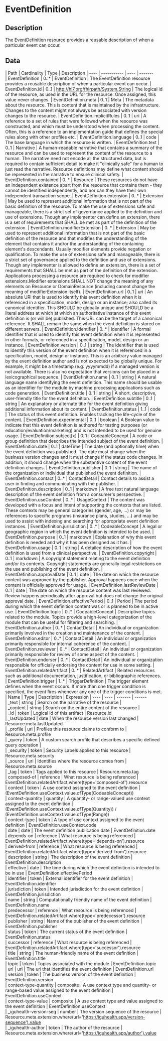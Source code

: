 
  # EventDefinition
 ## Description 
 The EventDefinition resource provides a reusable description of when a particular event can occur. 

  ## Data
  <Tabs> <TabItem value="structure" label="Structure">
   | Path | Cardinality | Type | Description
  | ---- | ----------- | ---- | -------  
 | EventDefinition | 0..* | EventDefinition | The EventDefinition resource provides a reusable description of when a particular event can occur. 
 | EventDefinition.id | 0..1 | http://hl7.org/fhirpath/System.String | The logical id of the resource, as used in the URL for the resource. Once assigned, this value never changes. 
 | EventDefinition.meta | 0..1 | Meta | The metadata about the resource. This is content that is maintained by the infrastructure. Changes to the content might not always be associated with version changes to the resource. 
 | EventDefinition.implicitRules | 0..1 | uri | A reference to a set of rules that were followed when the resource was constructed, and which must be understood when processing the content. Often, this is a reference to an implementation guide that defines the special rules along with other profiles etc. 
 | EventDefinition.language | 0..1 | code | The base language in which the resource is written. 
 | EventDefinition.text | 0..1 | Narrative | A human-readable narrative that contains a summary of the resource and can be used to represent the content of the resource to a human. The narrative need not encode all the structured data, but is required to contain sufficient detail to make it "clinically safe" for a human to just read the narrative. Resource definitions may define what content should be represented in the narrative to ensure clinical safety. 
 | EventDefinition.contained | 0..* | Resource | These resources do not have an independent existence apart from the resource that contains them - they cannot be identified independently, and nor can they have their own independent transaction scope. 
 | EventDefinition.extension | 0..* | Extension | May be used to represent additional information that is not part of the basic definition of the resource. To make the use of extensions safe and manageable, there is a strict set of governance  applied to the definition and use of extensions. Though any implementer can define an extension, there is a set of requirements that SHALL be met as part of the definition of the extension. 
 | EventDefinition.modifierExtension | 0..* | Extension | May be used to represent additional information that is not part of the basic definition of the resource and that modifies the understanding of the element that contains it and/or the understanding of the containing element's descendants. Usually modifier elements provide negation or qualification. To make the use of extensions safe and manageable, there is a strict set of governance applied to the definition and use of extensions. Though any implementer is allowed to define an extension, there is a set of requirements that SHALL be met as part of the definition of the extension. Applications processing a resource are required to check for modifier extensions.Modifier extensions SHALL NOT change the meaning of any elements on Resource or DomainResource (including cannot change the meaning of modifierExtension itself). 
 | EventDefinition.url | 0..1 | uri | An absolute URI that is used to identify this event definition when it is referenced in a specification, model, design or an instance; also called its canonical identifier. This SHOULD be globally unique and SHOULD be a literal address at which at which an authoritative instance of this event definition is (or will be) published. This URL can be the target of a canonical reference. It SHALL remain the same when the event definition is stored on different servers. 
 | EventDefinition.identifier | 0..* | Identifier | A formal identifier that is used to identify this event definition when it is represented in other formats, or referenced in a specification, model, design or an instance. 
 | EventDefinition.version | 0..1 | string | The identifier that is used to identify this version of the event definition when it is referenced in a specification, model, design or instance. This is an arbitrary value managed by the event definition author and is not expected to be globally unique. For example, it might be a timestamp (e.g. yyyymmdd) if a managed version is not available. There is also no expectation that versions can be placed in a lexicographical sequence. 
 | EventDefinition.name | 0..1 | string | A natural language name identifying the event definition. This name should be usable as an identifier for the module by machine processing applications such as code generation. 
 | EventDefinition.title | 0..1 | string | A short, descriptive, user-friendly title for the event definition. 
 | EventDefinition.subtitle | 0..1 | string | An explanatory or alternate title for the event definition giving additional information about its content. 
 | EventDefinition.status | 1..1 | code | The status of this event definition. Enables tracking the life-cycle of the content. 
 | EventDefinition.experimental | 0..1 | boolean | A Boolean value to indicate that this event definition is authored for testing purposes (or education/evaluation/marketing) and is not intended to be used for genuine usage. 
 | EventDefinition.subject[x] | 0..1 | CodeableConcept | A code or group definition that describes the intended subject of the event definition. 
 | EventDefinition.date | 0..1 | dateTime | The date  (and optionally time) when the event definition was published. The date must change when the business version changes and it must change if the status code changes. In addition, it should change when the substantive content of the event definition changes. 
 | EventDefinition.publisher | 0..1 | string | The name of the organization or individual that published the event definition. 
 | EventDefinition.contact | 0..* | ContactDetail | Contact details to assist a user in finding and communicating with the publisher. 
 | EventDefinition.description | 0..1 | markdown | A free text natural language description of the event definition from a consumer's perspective. 
 | EventDefinition.useContext | 0..* | UsageContext | The content was developed with a focus and intent of supporting the contexts that are listed. These contexts may be general categories (gender, age, ...) or may be references to specific programs (insurance plans, studies, ...) and may be used to assist with indexing and searching for appropriate event definition instances. 
 | EventDefinition.jurisdiction | 0..* | CodeableConcept | A legal or geographic region in which the event definition is intended to be used. 
 | EventDefinition.purpose | 0..1 | markdown | Explanation of why this event definition is needed and why it has been designed as it has. 
 | EventDefinition.usage | 0..1 | string | A detailed description of how the event definition is used from a clinical perspective. 
 | EventDefinition.copyright | 0..1 | markdown | A copyright statement relating to the event definition and/or its contents. Copyright statements are generally legal restrictions on the use and publishing of the event definition. 
 | EventDefinition.approvalDate | 0..1 | date | The date on which the resource content was approved by the publisher. Approval happens once when the content is officially approved for usage. 
 | EventDefinition.lastReviewDate | 0..1 | date | The date on which the resource content was last reviewed. Review happens periodically after approval but does not change the original approval date. 
 | EventDefinition.effectivePeriod | 0..1 | Period | The period during which the event definition content was or is planned to be in active use. 
 | EventDefinition.topic | 0..* | CodeableConcept | Descriptive topics related to the module. Topics provide a high-level categorization of the module that can be useful for filtering and searching. 
 | EventDefinition.author | 0..* | ContactDetail | An individiual or organization primarily involved in the creation and maintenance of the content. 
 | EventDefinition.editor | 0..* | ContactDetail | An individual or organization primarily responsible for internal coherence of the content. 
 | EventDefinition.reviewer | 0..* | ContactDetail | An individual or organization primarily responsible for review of some aspect of the content. 
 | EventDefinition.endorser | 0..* | ContactDetail | An individual or organization responsible for officially endorsing the content for use in some setting. 
 | EventDefinition.relatedArtifact | 0..* | RelatedArtifact | Related resources such as additional documentation, justification, or bibliographic references. 
 | EventDefinition.trigger | 1..* | TriggerDefinition | The trigger element defines when the event occurs. If more than one trigger condition is specified, the event fires whenever any one of the trigger conditions is met. 
</TabItem>
 <TabItem value="searchparameter" label="Search Parameters">
   | Name | Type | Description  | Expression 
    | ---- | ---- | ------- | ------  
 | _text | string | Search on the narrative of the resource |   
 | _content | string | Search on the entire content of the resource |   
 | _id | token | Logical id of this artifact | Resource.id  
 | _lastUpdated | date | When the resource version last changed | Resource.meta.lastUpdated  
 | _profile | uri | Profiles this resource claims to conform to | Resource.meta.profile  
 | _query | token | A custom search profile that describes a specific defined query operation |   
 | _security | token | Security Labels applied to this resource | Resource.meta.security  
 | _source | uri | Identifies where the resource comes from | Resource.meta.source  
 | _tag | token | Tags applied to this resource | Resource.meta.tag  
 | composed-of | reference | What resource is being referenced | EventDefinition.relatedArtifact.where(type='composed-of').resource  
 | context | token | A use context assigned to the event definition | (EventDefinition.useContext.value.ofType(CodeableConcept))  
 | context-quantity | quantity | A quantity- or range-valued use context assigned to the event definition | (EventDefinition.useContext.value.ofType(Quantity)) / (EventDefinition.useContext.value.ofType(Range))  
 | context-type | token | A type of use context assigned to the event definition | EventDefinition.useContext.code  
 | date | date | The event definition publication date | EventDefinition.date  
 | depends-on | reference | What resource is being referenced | EventDefinition.relatedArtifact.where(type='depends-on').resource  
 | derived-from | reference | What resource is being referenced | EventDefinition.relatedArtifact.where(type='derived-from').resource  
 | description | string | The description of the event definition | EventDefinition.description  
 | effective | date | The time during which the event definition is intended to be in use | EventDefinition.effectivePeriod  
 | identifier | token | External identifier for the event definition | EventDefinition.identifier  
 | jurisdiction | token | Intended jurisdiction for the event definition | EventDefinition.jurisdiction  
 | name | string | Computationally friendly name of the event definition | EventDefinition.name  
 | predecessor | reference | What resource is being referenced | EventDefinition.relatedArtifact.where(type='predecessor').resource  
 | publisher | string | Name of the publisher of the event definition | EventDefinition.publisher  
 | status | token | The current status of the event definition | EventDefinition.status  
 | successor | reference | What resource is being referenced | EventDefinition.relatedArtifact.where(type='successor').resource  
 | title | string | The human-friendly name of the event definition | EventDefinition.title  
 | topic | token | Topics associated with the module | EventDefinition.topic  
 | url | uri | The uri that identifies the event definition | EventDefinition.url  
 | version | token | The business version of the event definition | EventDefinition.version  
 | context-type-quantity | composite | A use context type and quantity- or range-based value assigned to the event definition | EventDefinition.useContext  
 | context-type-value | composite | A use context type and value assigned to the event definition | EventDefinition.useContext  
 | _iguhealth-version-seq | number | The version sequence of the resource | Resource.meta.extension.where(url='https://iguhealth.app/version-sequence').value  
 | _iguhealth-author | token | The author of the resource | Resource.meta.extension.where(url='https://iguhealth.app/author').value  

</TabItem>
</Tabs>